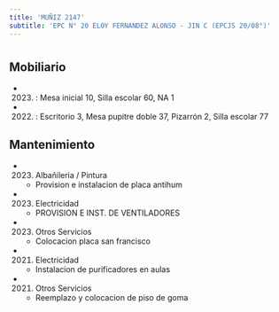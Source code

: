 ```yaml
---
title: 'MUÑIZ 2147'
subtitle: 'EPC N° 20 ELOY FERNANDEZ ALONSO - JIN C (EPCJS 20/08°)'
---
```


#


## Mobiliario

*  (2023) : Mesa inicial 10, Silla escolar 60, NA 1 

*  (2022) : Escritorio 3, Mesa pupitre doble 37, Pizarrón 2, Silla escolar 77 





## Mantenimiento

*  (2023) Albañileria / Pintura 
    + Provision e instalacion de placa antihum

*  (2023) Electricidad 
    + PROVISION E INST. DE VENTILADORES

*  (2023) Otros Servicios 
    + Colocacion placa san francisco

*  (2021) Electricidad 
    + Instalacion de purificadores en aulas

*  (2021) Otros Servicios 
    + Reemplazo y colocacion de piso de goma



